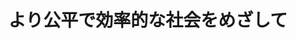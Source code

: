 ﻿---
title: "より公平で効率的な社会をめざして"
category: "情報理工学院"
vol: "17"
interviewee: "中野 文平 "
url: ""
tags: []
pdf: "17-2.pdf"
career: ""
preface: "------------"
---
